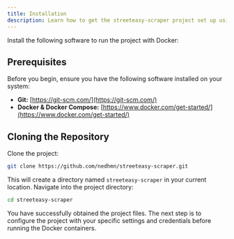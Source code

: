```yaml
---
title: Installation
description: Learn how to get the streeteasy-scraper project set up using Docker.
---
```


Install the following software to run the project with Docker:

## Prerequisites

Before you begin, ensure you have the following software installed on your system:

- **Git:** [https://git-scm.com/](https://git-scm.com/)
- **Docker & Docker Compose:** [https://www.docker.com/get-started/](https://www.docker.com/get-started/)

## Cloning the Repository

Clone the project:

```bash
git clone https://github.com/nedhmn/streeteasy-scraper.git
```

This will create a directory named `streeteasy-scraper` in your current location. Navigate into the project directory:

```bash
cd streeteasy-scraper
```

You have successfully obtained the project files. The next step is to configure the project with your specific settings and credentials before running the Docker containers.
